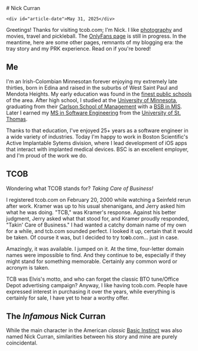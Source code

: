 
<div id="header">
    # Nick Curran

    <div id="article-date">May 31, 2025</div>
</div>

Greetings! Thanks for visiting tcob.com; I&apos;m Nick. I like <a href='https://photos.tcob.com' target='_blank' rel='noreferrer'>photography</a> and <Link href='/movies'>movies</Link>, travel and pickleball. The <a href='https://www.youtube.com/watch?v=dQw4w9WgXcQ' target='_blank' rel='noreferrer'>OnlyFans page</a> is still in progress. In the meantime, here are some other pages, remnants of my blogging era: the <Link href='/tray'>tray story</Link> and my <Link href='/prk'>PRK experience</Link>. Read on if you're bored!

## Me

I'm an Irish-Colombian Minnesotan forever enjoying my extremely late thirties, born in Edina and raised in the suburbs of West Saint Paul and Mendota Heights. My early education was found in the [finest public schools](http://www.isd197.org/) of the area. After high school, I studied at the [University of Minnesota](https://twin-cities.umn.edu/), graduating from their [Carlson School of Management](https://carlsonschool.umn.edu/) with a [BSB in MIS](https://carlsonschool.umn.edu/degrees/undergraduate/majors-and-minors/management-information-systems). Later I earned my [MS in Software Engineering](https://software.stthomas.edu/) from the [University of St. Thomas](https://www.stthomas.edu/).

Thanks to that education, I've enjoyed 25+ years as a software engineer in a wide variety of industries. Today I'm happy to work in Boston Scientific's Active Implantable Sytems division, where I lead development of iOS apps that interact with implanted medical devices. BSC is an excellent employer, and I'm proud of the work we do.

## TCOB

Wondering what TCOB stands for? _Taking Care of Business!_

I registered tcob.com on February 20, 2000 while watching a Seinfeld rerun after work. Kramer was up to his usual shenanigans, and Jerry asked him what he was doing. "TCB," was Kramer's response. Against his better judgment, Jerry asked what that stood for, and Kramer proudly responded, "Takin' Care of Business." I had wanted a catchy domain name of my own for a while, and tcb.com sounded perfect. I looked it up, certain that it would be taken. Of course it was, but I decided to try tc**o**b.com... just in case.

Amazingly, it was available. I jumped on it. At the time, four-letter domain names were impossible to find. And they continue to be, especially if they might stand for something memorable. Certainly any common word or acronym is taken.

TCB was Elvis's motto, and who can forget the classic BTO tune/Office Depot advertising campaign? Anyway, I like having tcob.com. People have expressed interest in purchasing it over the years, while everything is certainly for sale, I have yet to hear a worthy offer.

## The _Infamous_ Nick Curran

While the main character in the American _classic_ [Basic Instinct](http://www.imdb.com/title/tt0103772/) was also named Nick Curran, similarities between his story and mine are purely coincidental.